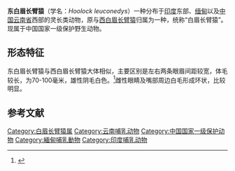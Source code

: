 {{Speciesbox
| name = 东白眉长臂猿
| image =Unknown animal 5 (Sitesh Babu's Zoo).jpg
| image_caption =雄性
| status =VU
| status_system = IUCN3.1
| status_ref = <ref name=iucn>{{cite iucn |title=''Hoolock leuconedys'' |author=Brockelman, W; Geissmann, T. (2019).|author-link=|year=2019|page=e.T118355453A17968300}}</ref>
| genus = Hoolock
| species = hoolock
| authority = [[科林·格罗夫斯|Groves]]，1967
| synonyms =
| range_map = Eastern Hoolock Gibbon area.png
| range_map_caption = 东白眉长臂猿分布图
}}
'''东白眉长臂猿'''（学名：''Hoolock leuconedys''）一种分布于[[印度|印度]]东部、[[缅甸|缅甸]]以及[[中国|中国]][[云南省|云南省]]西部的灵长类动物，原与[[西白眉长臂猿|西白眉长臂猿]]归属为一种，统称“白眉长臂猿”。现属于中国国家一级保护野生动物。

==形态特征==
东白眉长臂猿与西白眉长臂猿大体相似，主要区别是左右两条眼眉间距较宽，体毛较长，为70-100毫米，雄性阴毛白色。<ref>{{cite web |title=白眉长臂猿 |url=http://www.zoology.csdb.cn/taxon/%7B64B112DD-B204-4142-B0DF-6AB61E52E16E%7D |website=中国动物主题数据库 |accessdate=2021-03-08}}</ref>雌性眼睛及嘴部周边白毛形成环状，比较明显。
==参考文献==
{{reflist}}
{{Taxonbar|from=Q602511}}
[[Category:白眉长臂猿属|Category:白眉长臂猿属]]
[[Category:云南哺乳动物|Category:云南哺乳动物]]
[[Category:中国国家一级保护动物|Category:中国国家一级保护动物]]
[[Category:緬甸哺乳動物|Category:緬甸哺乳動物]]
[[Category:印度哺乳动物|Category:印度哺乳动物]]